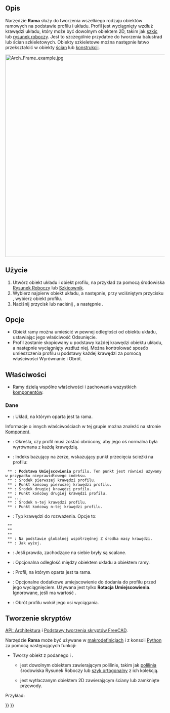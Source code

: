 <languages/>

{{Docnav/pl
|[[Arch_Roof/pl|Dach]]
|[[Arch_Fence/pl|Ogrodzenie]]
|[[BIM_Workbench/pl|środowisko pracy BIM]]
|IconL=Arch_Roof.svg
|IconR=Arch_Fence.svg
|IconC=Workbench_BIM.svg
}}

{{VeryImportantMessage|POLECENIE TO JEST CZĘŚCIĄ ZINTEGROWANEGO środowiska pracy [[BIM_Workbench/pl|BIM]] w V1.0<br>
Ta strona została zaktualizowana dla tej wersji.}}

{{GuiCommand/pl
|Name=BIM Frame
|Name/pl=BIM: Rama
|MenuLocation=3D / BIM → Rama
|Workbenches=[[BIM_Workbench/pl|BIM]]
|Shortcut={{KEY|F}} {{KEY|R}}
|SeeAlso=
}}

<span id="Description"></span>
==Opis==

Narzędzie '''Rama''' służy do tworzenia wszelkiego rodzaju obiektów ramowych na podstawie profilu i układu. Profil jest wyciągnięty wzdłuż krawędzi układu, który może być dowolnym obiektem 2D, takim jak [[Sketcher_Workbench/pl|szkic]] lub [[Draft_Workbench/pl|rysunek roboczy]]. Jest to szczególnie przydatne do tworzenia balustrad lub ścian szkieletowych. Obiekty szkieletowe można następnie łatwo przekształcić w obiekty [[Arch_Wall/pl|ścian]] lub [[Arch_Structure/pl|konstrukcji]].

[[Image:Arch Frame example.jpg|640px]]
{{Caption|Obiekt Ramy utworzony z [[Draft_OrthoArray/pl|szyku ortogonalnego]] [[Draft_Line/pl|linii]], przy użyciu [[Draft_Circle/pl|okręgu]] jako profilu.}}

<span id="Usage"></span>
==Użycie==

# Utwórz obiekt układu i obiekt profilu, na przykład za pomocą środowiska [[Draft_Workbench/pl|Rysunek Roboczy]] lub [[Sketcher_Workbench/pl|Szkicownik]].
# Wybierz najpierw obiekt układu, a następnie, przy wciśniętym przycisku {{KEY|Ctrl}}, wybierz obiekt profilu.
# Naciśnij przycisk {{Button|[[Image:Arch Frame.svg|16px]] '''Rama'''}} lub naciśnij {{KEY|F}}, a następnie {{KEY|R}}.

<span id="Options"></span>
==Opcje==

* Obiekt ramy można umieścić w pewnej odległości od obiektu układu, ustawiając jego właściwość Odsunięcie.
* Profil zostanie skopiowany u podstawy każdej krawędzi obiektu układu, a następnie wyciągnięty wzdłuż niej. Można kontrolować sposób umieszczenia profilu u podstawy każdej krawędzi za pomocą właściwości Wyrównanie i Obrót.

<span id="Properties"></span>
==Właściwości==

* Ramy dzielą wspólne właściwości i zachowania wszystkich [[Arch_Component/pl|komponentów]].

<span id="Data"></span>
===Dane===

{{TitleProperty|Komponent}}

* {{PropertyData|Base|Link}}: Układ, na którym oparta jest ta rama.

Informacje o innych właściwościach w tej grupie można znaleźć na stronie [[Arch_Component/pl#Właściwości|Komponent]].

{{TitleProperty|Rama}}

* {{PropertyData|Wyrównaj|Bool}}: Określa, czy profil musi zostać obrócony, aby jego oś normalna była wyrównana z każdą krawędzią.
* {{PropertyData|Punkt bazowy|Integer}}: Indeks bazujący na zerze, wskazujący punkt przecięcia ścieżki na profilu:
  ** {{Value|0}}: '''Podstawa''' '''Umiejscowienia''' profilu. Ten punkt jest również używany w przypadku nieprawidłowego indeksu.
  ** {{Value|1}}: Środek pierwszej krawędzi profilu.
  ** {{Value|2}}: Punkt końcowy pierwszej krawędzi profilu.
  ** {{Value|3}}: Środek drugiej krawędzi profilu.
  ** {{Value|4}}: Punkt końcowy drugiej krawędzi profilu.
  ** ...
  ** {{Value|n*2-1}}: Środek n-tej krawędzi profilu.
  ** {{Value|n*2}}: Punkt końcowy n-tej krawędzi profilu.
* {{PropertyData|Krawędzie|Enumeration}}: Typ krawędzi do rozważenia. Opcje to:
  ** {{Value|Wszystkie krawędzie}}
  ** {{Value|Pionowe krawędzie}}
  ** {{Value|Poziome krawędzie}}
  ** {{Value|Dolne poziome krawędzie}}: Na podstawie globalnej współrzędnej Z środka masy krawędzi.
  ** {{Value|Górne poziome krawędzie}}: Jak wyżej.
* {{PropertyData|Scal|Bool}}: Jeśli prawda, zachodzące na siebie bryły są scalane.
* {{PropertyData|Odsunięcie|VectorDistance}}: Opcjonalna odległość między obiektem układu a obiektem ramy.
* {{PropertyData|Profil|Link}}: Profil, na którym oparta jest ta rama.
* {{PropertyData|Umiejscowienie profilu|Placement}}: Opcjonalne dodatkowe umiejscowienie do dodania do profilu przed jego wyciągnięciem. Używana jest tylko '''Rotacja''' '''Umiejscowienia'''. Ignorowane, jeśli {{PropertyData|Wyrównaj}} ma wartość {{TRUE/pl}}.
* {{PropertyData|Obrót|Angle}}: Obrót profilu wokół jego osi wyciągania.

<span id="Scripting"></span>
==Tworzenie skryptów==

{{Emphasis|Zobacz również:}} [[Arch_API/pl|API: Architektura]] i [[FreeCAD_Scripting_Basics/pl|Podstawy tworzenia skryptów FreeCAD]].

Narzędzie '''Rama''' może być używane w [[Macros/pl|makrodefinicjach]] i z konsoli [[Python/pl|Python]] za pomocą następujących funkcji:

{{Code|code=
Frame = makeFrame(baseobj, profile)
}}

* Tworzy obiekt {{incode|Frame}} z podanego {{incode|baseobj}} i {{incode|profile}}.
** {{incode|baseobj}} jest dowolnym obiektem zawierającym polilinie, takim jak [[Draft_Wire/pl|polilinia]] środowiska Rysunek Roboczy lub [[Draft_OrthoArray/pl|szyk ortogonalny]] z ich kolekcją.
** {{Incode|profile}} jest wytłaczanym obiektem 2D zawierającym ściany lub zamknięte przewody.

Przykład:

{{Code|code=
import Draft, Arch

Line = Draft.makeLine(FreeCAD.Vector(0, 0, 0), FreeCAD.Vector(0, 0, 2000))
baseobj = Draft.makeArray(Line, FreeCAD.Vector(1000, 0, 0), FreeCAD.Vector(0, 1, 0), 6, 1)

profile = Draft.makeCircle(200)
Frame = Arch.makeFrame(baseobj, profile)
FreeCAD.ActiveDocument.recompute()
}}


{{Docnav/pl
|[[Arch_Roof/pl|Dach]]
|[[Arch_Fence/pl|Ogrodzenie]]
|[[BIM_Workbench/pl|środowisko pracy BIM]]
|IconL=Arch_Roof.svg
|IconR=Arch_Fence.svg
|IconC=Workbench_BIM.svg
}}

{{BIM_Tools_navi{{#translation:}}}}
{{Userdocnavi{{#translation:}}}}